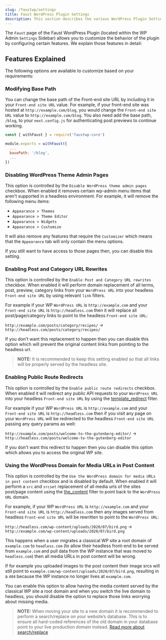 ```yaml
---
slug: /faustwp/settings
title: Faust WordPress Plugin Settings
description: This section describes the various WordPress Plugin Settings.
---
```


The `Faust` page of the Faust WordPress Plugin (located within the WP Admin `Settings` Sidebar)
allows you to customize the behavior of the plugin by configuring certain features. We explain those features in detail:

## Features Explained

The following options are available to customize based on your requirements:

### Modifying Base Path

You can change the base path of the Front-end site URL by including it in your `Front-end site URL` value.
For example, if your front-end site was hosted at `http://example.com/blog`, you would change the `Front-end site URL` value to `http://example.com/blog`.
You also need add the base path, `/blog`, to your `next.config.js` for authenticating post previews to continue working.

```js title="next.config.js" {15}
const { withFaust } = require('faustwp-core')

module.exports = withFaust({
  ...
  basePath: '/blog',
  ...
})
```

### Disabling WordPress Theme Admin Pages

This option is controlled by the `Disable WordPress theme admin pages` checkbox.
When enabled it removes certain wp-admin menu items that aren't supported in a headless environment.
For example, it will remove the following menu items:

- `Appearance > Themes`
- `Appearance > Theme Editor`
- `Appearance > Widgets`
- `Appearance > Customize`

It will also remove any features that require the `Customizer` which means that the
`Appearance` tab will only contain the menu options.

If you still want to have access to those pages then, you can disable this setting.

### Enabling Post and Category URL Rewrites

This option is controlled by the `Enable Post and Category URL rewrites` checkbox. When enabled it will
perform domain replacement of all terms, post, preview, category links from your `WordPress URL` into your headless `Front-end site URL` by using
relevant `link` filters.

For example if your WP `WordPress URL` is `http://example.com` and your `Front-end site URL` is `http://headless.com`
then it will replace all post/page/category links to point to the headless `Front-end site URL`:

`http://example.com/posts/category/recipes/` -> `http://headless.com/posts/category/recipes/`

If you don't want this replacement to happen then you can disable this option which
will prevent the original content links from pointing to the headless url.

> **NOTE:** It is recommended to keep this setting enabled so that all links will be properly served by the headless site.

### Enabling Public Route Redirects

This option is controlled by the `Enable public route redirects` checkbox. When enabled it will
redirect any public API requests to your `WordPress URL` into your headless `Front-end site URL` by using
the [template_redirect](https://developer.wordpress.org/reference/hooks/template_redirect/) filter.

For example if your WP `WordPress URL` is `http://example.com` and your `Front-end site URL` is `http://headless.com`
then if you visit any page on your `WordPress URL` will be redirected to the headless `Front-end site URL` passing any query params as well:

`http://example.com/posts/welcome-to-the-gutenberg-editor/` -> `http://headless.com/posts/welcome-to-the-gutenberg-editor`

If you don't want this redirect to happen then you can disable this option which allows you to access the original WP site.

### Using the WordPress Domain for Media URLs in Post Content

This option is controlled by the `Use the WordPress domain for media URLs in post content` checkbox and is disabled by default.
When enabled it will perform a `src` and `srcset` replacement of all media urls of the sites post/page content using
the [the_content](https://developer.wordpress.org/reference/hooks/the_content/) filter to point back to the `WordPress URL` domain.

For example, if your WP `WordPress URL` is `http://example.com` and your `Front-end site URL` is `http://headless.com`
then any images served from headless `Front-end site URL` will be rewritten to point to the `WordPress URL`:

`http://headless.com/wp-content/uploads/2020/07/bird.png` -> `http://example.com/wp-content/uploads/2020/07/bird.png`

This happens when a user migrates a classical WP site a root domain of `example.com` to `headless.com`
(to allow their headless front-end to be served from `example.com` and pull data from the WP instance that was moved to `headless.com`)
then all media URLs in post content will be wrong.

If for example you uploaded images to the post content their image srcs will still point to `example.com/wp-content/uploads/2020/07/bird.png`,
resulting in a `404` because the WP instance no longer lives at `example.com`.

You can enable this option to allow having the media content served by the classical
WP site a root domain and when you switch the live domain to headless,
you should disable the option to replace those links worrying about missing media.

> **NOTE:** When moving your site to a new domain it is recommended to perform a search/replace on your website’s database.
> This is to ensure all hard-coded references of the old domain in your database point to your live production domain instead. [Read more about search/replace](https://wpengine.com/support/move-domain-new-environment/#Optional_Perform_a_search_and_replace)
